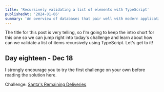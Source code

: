 ```yaml
---
title: 'Recursively validating a list of elements with TypeScript'
publishedAt: '2024-01-06'
summary: 'An overview of databases that pair well with modern application and compute providers.'
---
```


The title for this post is very telling, so I'm going to keep the intro short for this one so we can jump right 
into today's challenge and learn about how can we validate a list of items recursively using TypeScript. Let's get to it!

## Day eighteen - Dec 18

I strongly encourage you to try the first challenge on your own before reading the solution here.

Challenge: [Santa's Remaining Deliveries](https://typehero.dev/challenge/day-18)